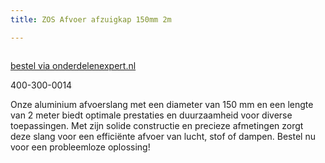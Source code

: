 ```yaml
---
title: ZOS Afvoer afzuigkap 150mm 2m

---
```



<Image src={imageProduct} width={imageProduct.width} alt="" />

[bestel via onderdelenexpert.nl](https://www.onderdelenexpert.nl/zos-afvoerslang-afzuigkap-150mm-2m-1008)

400-300-0014

Onze aluminium afvoerslang met een diameter van 150 mm en een lengte van 2 meter biedt optimale prestaties en duurzaamheid voor diverse toepassingen. Met zijn solide constructie en precieze afmetingen zorgt deze slang voor een efficiënte afvoer van lucht, stof of dampen. Bestel nu voor een probleemloze oplossing!
